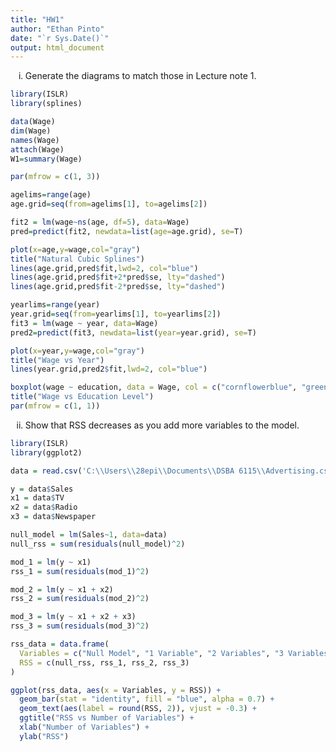 ```yaml
---
title: "HW1"
author: "Ethan Pinto"
date: "`r Sys.Date()`"
output: html_document
---
```


(i) Generate the diagrams to match those in Lecture note 1.

```r
library(ISLR)
library(splines)

data(Wage)
dim(Wage)
names(Wage)
attach(Wage)
W1=summary(Wage)

par(mfrow = c(1, 3))

agelims=range(age)
age.grid=seq(from=agelims[1], to=agelims[2])

fit2 = lm(wage~ns(age, df=5), data=Wage)
pred=predict(fit2, newdata=list(age=age.grid), se=T)

plot(x=age,y=wage,col="gray")
title("Natural Cubic Splines")
lines(age.grid,pred$fit,lwd=2, col="blue")
lines(age.grid,pred$fit+2*pred$se, lty="dashed")
lines(age.grid,pred$fit-2*pred$se, lty="dashed")

yearlims=range(year)
year.grid=seq(from=yearlims[1], to=yearlims[2])
fit3 = lm(wage ~ year, data=Wage)
pred2=predict(fit3, newdata=list(year=year.grid), se=T)

plot(x=year,y=wage,col="gray")
title("Wage vs Year")
lines(year.grid,pred2$fit,lwd=2, col="blue")

boxplot(wage ~ education, data = Wage, col = c("cornflowerblue", "green", "yellow", "blue", "orange"))
title("Wage vs Education Level")
par(mfrow = c(1, 1))


```

(ii) Show that RSS decreases as you add more variables to the model.

```r
library(ISLR)
library(ggplot2)

data = read.csv('C:\\Users\\28epi\\Documents\\DSBA 6115\\Advertising.csv', head=T)

y = data$Sales
x1 = data$TV
x2 = data$Radio
x3 = data$Newspaper

null_model = lm(Sales~1, data=data)
null_rss = sum(residuals(null_model)^2)

mod_1 = lm(y ~ x1)
rss_1 = sum(residuals(mod_1)^2)

mod_2 = lm(y ~ x1 + x2)
rss_2 = sum(residuals(mod_2)^2)

mod_3 = lm(y ~ x1 + x2 + x3)
rss_3 = sum(residuals(mod_3)^2)

rss_data = data.frame(
  Variables = c("Null Model", "1 Variable", "2 Variables", "3 Variables"),
  RSS = c(null_rss, rss_1, rss_2, rss_3)
)

ggplot(rss_data, aes(x = Variables, y = RSS)) +
  geom_bar(stat = "identity", fill = "blue", alpha = 0.7) +
  geom_text(aes(label = round(RSS, 2)), vjust = -0.3) +
  ggtitle("RSS vs Number of Variables") +
  xlab("Number of Variables") +
  ylab("RSS")

```

